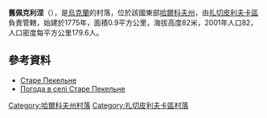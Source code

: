{{coord|49|2|11|N|35|23|8|E|scale:100000_region:UA|display=title}}

'''舊佩克利涅'''（{{lang-uk|Старе Пекельне}}），是[[烏克蘭|烏克蘭]]的村落，位於該國東部[[哈爾科夫州|哈爾科夫州]]，由[[扎切皮利夫卡區|扎切皮利夫卡區]]負責管轄，始建於1775年，面積0.9平方公里，海拔高度82米，2001年人口82，人口密度每平方公里179.6人。

==參考資料==
* [http://w1.c1.rada.gov.ua/pls/z7502/A005?rdat1=09.01.2009&rf7571=33029 Старе Пекельне]{{dead link|date=2018年4月 |bot=InternetArchiveBot |fix-attempted=yes }}
* [http://weather.in.ua/ua/har'kovskaja/24906 Погода в селі Старе Пекельне] {{Wayback|url=http://weather.in.ua/ua/har%27kovskaja/24906 |date=20160323035235 }}

{{DEFAULTSORT:Старе Пекельне}}
[[Category:哈爾科夫州村落|Category:哈爾科夫州村落]]
[[Category:扎切皮利夫卡區村落|Category:扎切皮利夫卡區村落]]


{{Kharkiv-geo-stub}}